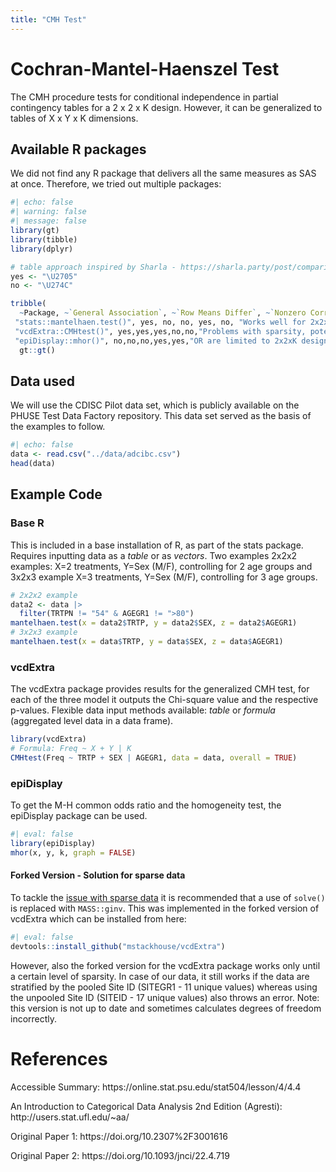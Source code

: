 ```yaml
---
title: "CMH Test"
---
```


# Cochran-Mantel-Haenszel Test

The CMH procedure tests for conditional independence in partial contingency tables for a 2 x 2 x K design. However, it can be generalized to tables of X x Y x K dimensions.

## Available R packages

We did not find any R package that delivers all the same measures as SAS at once. Therefore, we tried out multiple packages:

```r
#| echo: false
#| warning: false
#| message: false
library(gt)
library(tibble)
library(dplyr)

# table approach inspired by Sharla - https://sharla.party/post/comparing-two-dfs/
yes <- "\U2705"
no <- "\U274C"

tribble(
  ~Package, ~`General Association`, ~`Row Means Differ`, ~`Nonzero Correlation`, ~`M-H Odds Ratio`, ~`Homogeneity Test`, ~Note,
 "stats::mantelhaen.test()", yes, no, no, yes, no, "Works well for 2x2xK",
 "vcdExtra::CMHtest()", yes,yes,yes,no,no,"Problems with sparsity, potential bug",
 "epiDisplay::mhor()", no,no,no,yes,yes,"OR are limited to 2x2xK design") |>
  gt::gt()
```

## Data used

We will use the CDISC Pilot data set, which is publicly available on the PHUSE Test Data Factory repository. This data set served as the basis of the examples to follow.

```r
#| echo: false
data <- read.csv("../data/adcibc.csv")
head(data)

```

## Example Code

### Base R 

This is included in a base installation of R, as part of the stats package. Requires inputting data as a *table* or as *vectors*. Two examples 2x2x2 examples: X=2 treatments, Y=Sex (M/F), controlling for 2 age groups and 3x2x3 example X=3 treatments, Y=Sex (M/F), controlling for 3 age groups.

```r
# 2x2x2 example
data2 <- data |>
  filter(TRTPN != "54" & AGEGR1 != ">80")
mantelhaen.test(x = data2$TRTP, y = data2$SEX, z = data2$AGEGR1)
# 3x2x3 example
mantelhaen.test(x = data$TRTP, y = data$SEX, z = data$AGEGR1)
```

### vcdExtra

The vcdExtra package provides results for the generalized CMH test, for each of the three model it outputs the Chi-square value and the respective p-values. Flexible data input methods available: *table* or *formula* (aggregated level data in a data frame).

```r
library(vcdExtra)
# Formula: Freq ~ X + Y | K
CMHtest(Freq ~ TRTP + SEX | AGEGR1, data = data, overall = TRUE)
```

### epiDisplay

To get the M-H common odds ratio and the homogeneity test, the epiDisplay package can be used.

```r
#| eval: false
library(epiDisplay)
mhor(x, y, k, graph = FALSE)
```

#### Forked Version - Solution for sparse data

To tackle the [issue with sparse data](https://github.com/friendly/vcdExtra/issues/3) it is recommended that a use of `solve()` is replaced with `MASS::ginv`. This was implemented in the forked version of vcdExtra which can be installed from here:

```r
#| eval: false
devtools::install_github("mstackhouse/vcdExtra")
```

However, also the forked version for the vcdExtra package works only until a certain level of sparsity. In case of our data, it still works if the data are stratified by the pooled Site ID (SITEGR1 - 11 unique values) whereas using the unpooled Site ID (SITEID - 17 unique values) also throws an error. Note: this version is not up to date and sometimes calculates degrees of freedom incorrectly.

# References

Accessible Summary: https://online.stat.psu.edu/stat504/lesson/4/4.4

An Introduction to Categorical Data Analysis 2nd Edition (Agresti): http://users.stat.ufl.edu/\~aa/

Original Paper 1: https://doi.org/10.2307%2F3001616

Original Paper 2: https://doi.org/10.1093/jnci/22.4.719
